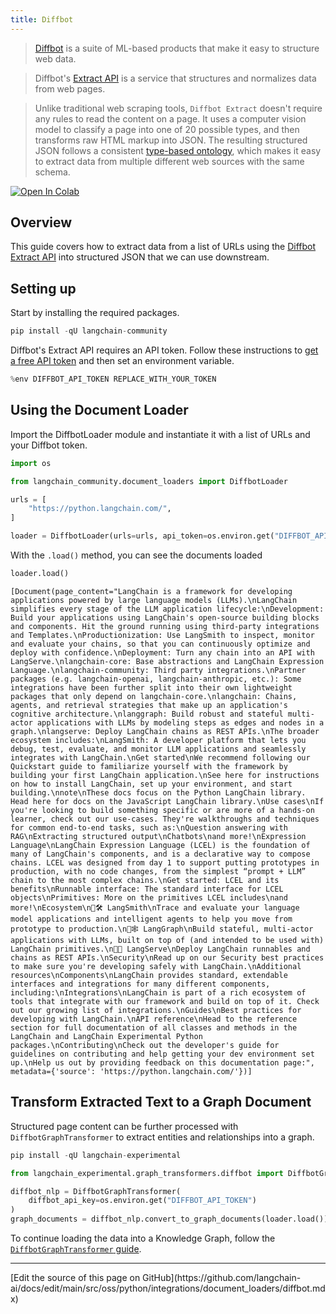 ```yaml
---
title: Diffbot
---
```


>[Diffbot](https://docs.diffbot.com/docs/getting-started-with-diffbot) is a suite of ML-based products that make it easy to structure web data.

>Diffbot's [Extract API](https://docs.diffbot.com/reference/extract-introduction) is a service that structures and normalizes data from web pages.

>Unlike traditional web scraping tools, `Diffbot Extract` doesn't require any rules to read the content on a page. It uses a computer vision model to classify a page into one of 20 possible types, and then transforms raw HTML markup into JSON. The resulting structured JSON follows a consistent [type-based ontology](https://docs.diffbot.com/docs/ontology), which makes it easy to extract data from multiple different web sources with the same schema.

[![Open In Colab](https://colab.research.google.com/assets/colab-badge.svg)](https://colab.research.google.com/github/langchain-ai/langchain/blob/v0.3/docs/docs/integrations/document_loaders/diffbot.ipynb)

## Overview

This guide covers how to extract data from a list of URLs using the [Diffbot Extract API](https://www.diffbot.com/products/extract/) into structured JSON that we can use downstream.

## Setting up

Start by installing the required packages.

```python
pip install -qU langchain-community
```

Diffbot's Extract API requires an API token. Follow these instructions to [get a free API token](/oss/python/integrations/providers/diffbot#installation-and-setup) and then set an environment variable.

```python
%env DIFFBOT_API_TOKEN REPLACE_WITH_YOUR_TOKEN
```

## Using the Document Loader

Import the DiffbotLoader module and instantiate it with a list of URLs and your Diffbot token.

```python
import os

from langchain_community.document_loaders import DiffbotLoader

urls = [
    "https://python.langchain.com/",
]

loader = DiffbotLoader(urls=urls, api_token=os.environ.get("DIFFBOT_API_TOKEN"))
```

With the `.load()` method, you can see the documents loaded

```python
loader.load()
```

```output
[Document(page_content="LangChain is a framework for developing applications powered by large language models (LLMs).\nLangChain simplifies every stage of the LLM application lifecycle:\nDevelopment: Build your applications using LangChain's open-source building blocks and components. Hit the ground running using third-party integrations and Templates.\nProductionization: Use LangSmith to inspect, monitor and evaluate your chains, so that you can continuously optimize and deploy with confidence.\nDeployment: Turn any chain into an API with LangServe.\nlangchain-core: Base abstractions and LangChain Expression Language.\nlangchain-community: Third party integrations.\nPartner packages (e.g. langchain-openai, langchain-anthropic, etc.): Some integrations have been further split into their own lightweight packages that only depend on langchain-core.\nlangchain: Chains, agents, and retrieval strategies that make up an application's cognitive architecture.\nlanggraph: Build robust and stateful multi-actor applications with LLMs by modeling steps as edges and nodes in a graph.\nlangserve: Deploy LangChain chains as REST APIs.\nThe broader ecosystem includes:\nLangSmith: A developer platform that lets you debug, test, evaluate, and monitor LLM applications and seamlessly integrates with LangChain.\nGet started\nWe recommend following our Quickstart guide to familiarize yourself with the framework by building your first LangChain application.\nSee here for instructions on how to install LangChain, set up your environment, and start building.\nnote\nThese docs focus on the Python LangChain library. Head here for docs on the JavaScript LangChain library.\nUse cases\nIf you're looking to build something specific or are more of a hands-on learner, check out our use-cases. They're walkthroughs and techniques for common end-to-end tasks, such as:\nQuestion answering with RAG\nExtracting structured output\nChatbots\nand more!\nExpression Language\nLangChain Expression Language (LCEL) is the foundation of many of LangChain's components, and is a declarative way to compose chains. LCEL was designed from day 1 to support putting prototypes in production, with no code changes, from the simplest “prompt + LLM” chain to the most complex chains.\nGet started: LCEL and its benefits\nRunnable interface: The standard interface for LCEL objects\nPrimitives: More on the primitives LCEL includes\nand more!\nEcosystem\n🦜🛠️ LangSmith\nTrace and evaluate your language model applications and intelligent agents to help you move from prototype to production.\n🦜🕸️ LangGraph\nBuild stateful, multi-actor applications with LLMs, built on top of (and intended to be used with) LangChain primitives.\n🦜🏓 LangServe\nDeploy LangChain runnables and chains as REST APIs.\nSecurity\nRead up on our Security best practices to make sure you're developing safely with LangChain.\nAdditional resources\nComponents\nLangChain provides standard, extendable interfaces and integrations for many different components, including:\nIntegrations\nLangChain is part of a rich ecosystem of tools that integrate with our framework and build on top of it. Check out our growing list of integrations.\nGuides\nBest practices for developing with LangChain.\nAPI reference\nHead to the reference section for full documentation of all classes and methods in the LangChain and LangChain Experimental Python packages.\nContributing\nCheck out the developer's guide for guidelines on contributing and help getting your dev environment set up.\nHelp us out by providing feedback on this documentation page:", metadata={'source': 'https://python.langchain.com/'})]
```

## Transform Extracted Text to a Graph Document

Structured page content can be further processed with `DiffbotGraphTransformer` to extract entities and relationships into a graph.

```python
pip install -qU langchain-experimental
```

```python
from langchain_experimental.graph_transformers.diffbot import DiffbotGraphTransformer

diffbot_nlp = DiffbotGraphTransformer(
    diffbot_api_key=os.environ.get("DIFFBOT_API_TOKEN")
)
graph_documents = diffbot_nlp.convert_to_graph_documents(loader.load())
```

To continue loading the data into a Knowledge Graph, follow the [`DiffbotGraphTransformer` guide](/oss/python/integrations/graphs/diffbot/#loading-the-data-into-a-knowledge-graph).

---

<Callout icon="pen-to-square" iconType="regular">
  [Edit the source of this page on GitHub](https://github.com/langchain-ai/docs/edit/main/src/oss/python/integrations/document_loaders/diffbot.mdx)
</Callout>
